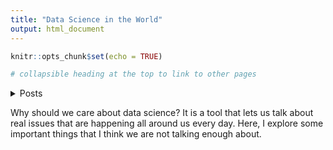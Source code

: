 ```yaml
---
title: "Data Science in the World"
output: html_document
---
```


```r
knitr::opts_chunk$set(echo = TRUE)
```

```r
# collapsible heading at the top to link to other pages
```
<details>
  <summary>Posts</summary>
  
  ## Posts
  [About Me](niannucci.github.io/about_me.Rmd)
  [Blog Post]
  
</details>






Why should we care about data science? It is a tool that lets us talk about real issues that are happening all around us every day. Here, I explore some important things that I think we are not talking enough about.
